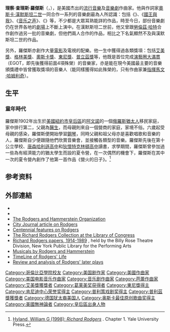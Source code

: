 {{NoteTA
|T=zh-cn:理查德·罗杰斯 (作曲家);zh-tw:理查·羅傑斯 (作曲家);zh-hk:理察·羅傑斯 (作曲家);
|1=zh-cn:理查德;zh-tw:理查;zh-hk:理察;
|2=zh-cn:罗杰斯;zh-tw:羅傑斯;zh-hk:羅傑斯;
}}
{{about|[[美國|美國]][[作曲家|作曲家]]|同名的[[英國|英國]][[建築師|建築師]]|理察·羅傑斯 (建築師)}}

{{Infobox entertainer
| name            = 理察·查理斯·羅傑斯
| image           = Rodgers.jpg
| caption         = 理查德·罗杰斯，1948年
| type            = 作曲家
| birth_name      =
| birth_date      = {{Birth date|1902|06|28}}
| birth_place     = [[美國|美國]][[紐約州|紐約州]][[紐約市|紐約市]]
| death_date      = {{Death date and age|1979|12|30|1902|06|28|df=y}}
| death_place     = 美國紐約州紐約市
| spouse = {{marriage|Dorothy Rodgers|1930|1979}}
| children = Mary Rodgers <br> Linda Rodgers
| occupation      = [[作曲家|作曲家]]、[[填詞人|填詞人]]、[[劇作家|劇作家]]
| instrument      = 
| musicgenre      = [[電影配樂|電影配樂]]、[[音樂劇|音樂劇]]、[[電視|電視]]配樂
| years_active    = 1920年–1979年
| academyawards = '''[[奧斯卡最佳原創歌曲獎|最佳原創歌曲]]'''<br>1945年 《State Fair》
| emmyawards = '''最佳原創歌曲'''<br>1962年 《Winston Churchill: The Valiant Years》
| grammyawards = '''最佳音樂劇專輯'''<br>1960年 《The Sound of Music》<br>1962年 《No Strings》
| tonyawards = '''最佳音樂劇'''<br>1950年 《South Pacific》<br>1952年 《The King and I》<br>1962年 《The Sound of Music》 <br> '''最佳音樂劇製作人'''<br>1950年 《South Pacific》 <br>  '''最佳原創音樂'''<br>1950年 《South Pacific》<br>1962年 《No Strings》<br>'''特別獎'''<br>1962年 for all he has done for young people in the theatre and for taking the men of the orchestra out of the pit and putting them onstage in No Strings<br>1972年<br>1979年 Lawrence Langner Memorial Award for Distinguished Lifetime Achievement in the American Theatre
| awards = '''[[普立茲戲劇獎|普立茲戲劇獎]]'''<br>1950年 《South Pacific》
}}

'''理察·查理斯·羅傑斯'''（{{lang-en|Richard Charles Rodgers}}，{{bd|1902年|6月28日|1979年|12月30日|catIdx=P}}），是美國杰出的[[流行音樂|流行音樂]]及[[音樂劇|音樂劇]]作曲家。他與作詞家[[奧斯卡·漢默斯坦二世|奧斯卡·漢默斯坦二世]]一同合作一系列的音樂劇最為人所認識：包括《{{link-en|南太平洋（音乐剧）|South_Pacific_(musical)|南太平洋}}》、《[[國王與我|國王與我]]》、《[[音乐之声|音乐之声]]》、《{{le|奧克拉荷馬 (音樂劇)|Oklahoma!|奧克拉荷馬}}》等，不少都是大眾耳熟能詳的作品，時至今日，部份音樂劇仍在世界各地的[[劇場|劇場]]上不斷上演中。在漢默斯坦二世前，他又曾跟[[勞倫茲·哈特|勞倫茲·哈特]]合作創作過另一批的音樂劇，但他們兩人合作的作品，相比之下名氣顯然不及與漢默斯坦二世的作品。

另外，羅傑斯亦創作大量[[電影|電影]]及電視的配樂。他一生中獲得過各類獎項：包括[[艾美獎|艾美獎]]、[[格林美獎|格林美獎]]、[[奧斯卡獎|奧斯卡獎]]、[[東尼獎|東尼獎]]、[[普立茲獎|普立茲獎]]等，他既是首位完成[[演藝圈大滿貫|演藝圈大滿貫]]（EGOT，即先後獲得前面4項殊榮）的音樂家，亦是能在現今美國最主要的音樂頒獎禮中皆曾獲取獎項的音樂人（能同樣獲得如此殊榮的，只有作曲家兼[[指挥家|指揮]][[馬文·哈姆利奇|馬文·哈姆利奇]]）。

==生平==
===童年時代===
羅傑斯1902年出生於[[美國|美國]][[紐約市|紐約市]][[皇后區|皇后區]]的[[阿文諾|阿文諾]]的一個[[俄羅斯|俄羅斯]][[猶太人|猶太人]]移民家庭，家中排行第二，父親為[[醫生|醫生]]，而母親則來自一個營商的家庭，家境不俗。六歲起受母親的感染，羅傑斯便開始學習[[鋼琴|鋼琴]]，同時父親和祖父母亦是喜歡唱歌和音樂的人，羅傑斯自少便跟隨他們欣賞音樂會，並接觸各類型的音樂。羅傑斯先後在第十公立學校、[[唐森哈利遜高中|唐森哈利遜高中]]和[[狄懷特克林頓高中|狄懷特克林頓高中]]讀書，求學期間，羅傑斯曾參加過一些為有經濟能力的猶太學生而設的夏令營，在一次偶然的機會下，羅傑斯在其中一次的夏令營內創作了他第一首作品《營火的日子》。<ref>[http://www.nytimes.com/books/first/h/hyland-rodgers.html Hyland, William G (1998): ''Richard Rodgers''] {{Wayback|url=http://www.nytimes.com/books/first/h/hyland-rodgers.html |date=20160304230603 }}. Chapter 1. Yale University Press.</ref>

<!--Rodgers, [[Lorenz_Hart|Lorenz Hart]], and later collaborator [[Oscar_Hammerstein_II|Oscar Hammerstein II]] all attended [[Columbia_University|Columbia University]]. At Columbia, Rodgers joined the [[Pi_Lambda_Phi|Pi Lambda Phi]] fraternity. In 1921, Rodgers shifted his studies to the Institute of Musical Art (now [[Juilliard|Juilliard]]).<ref>Richard Rodgers, ''Musical Stages: An Autobiography'' (2002 Reissue),  pp. 12,20–21,44, DaCapo Press, ISBN 0-306-81134-0</ref> Rodgers was influenced by composers such as [[Victor_Herbert|Victor Herbert]] and [[Jerome_Kern|Jerome Kern]], as well as by the [[operetta|operetta]]s his parents took him to see on [[Broadway_theatre|Broadway]] when he was a child.-->

== 参考资料 ==
{{Reflist}}

==外部連結==
{{Portal|人物}}
*{{IBDB name|id=8323|name=理察·羅傑斯}}
*{{IMDb name|6256|理察·羅傑斯}}
*[http://www.rnh.com The Rodgers and Hammerstein Organization] {{Wayback|url=http://www.rnh.com/ |date=20210421173308 }}
*[http://www.city-journal.org/html/13_4_urbanities-richard_rodgers.html City Journal article on Rodgers] {{Wayback|url=http://www.city-journal.org/html/13_4_urbanities-richard_rodgers.html |date=20160303183846 }}
*[http://www.npr.org/programs/specials/rr100/npraudio.html Centennial features on Rodgers] {{Wayback|url=http://www.npr.org/programs/specials/rr100/npraudio.html |date=20190629155435 }}
*[http://hdl.loc.gov/loc.music/eadmus.mu002002.3 The Richard Rodgers Collection at the Library of Congress] {{Wayback|url=http://hdl.loc.gov/loc.music/eadmus.mu002002.3 |date=20161220054958 }}
*[http://www.nypl.org/archives/4633 Richard Rodgers papers, 1914-1989] {{Wayback|url=http://www.nypl.org/archives/4633 |date=20180319004145 }}, held by the Billy Rose Theatre Division, New York Public Library for the Performing Arts
*[https://web.archive.org/web/20051230152641/http://www.sbgmusic.com/html/teacher/reference/composers/rodg-hamm.html Musicals by Rodgers and Hammerstein]
*[http://www.pbs.org/weta/onstage/rodgers/about_timeline.html TimeLine of Rodgers' Life] {{Wayback|url=http://www.pbs.org/weta/onstage/rodgers/about_timeline.html |date=20210314041422 }}
*[http://pluto.huji.ac.il/~msyfalk/RodgersLater.html Review and analysis of Rodgers' later plays] {{Wayback|url=http://pluto.huji.ac.il/~msyfalk/RodgersLater.html |date=20201013021019 }}

{{演艺圈大满贯获得者}}
{{20世纪70年代肯尼迪中心荣誉奖}}
{{Authority control}}
{{DEFAULTSORT:Rodgers, Richard}}
[[Category:哥倫比亞學院校友|Category:哥倫比亞學院校友]]
[[Category:美国剧作家|Category:美国剧作家]]
[[Category:美國作曲家|Category:美國作曲家]]
[[Category:美国电影音乐作曲家|Category:美国电影音乐作曲家]]
[[Category:音乐剧作曲家|Category:音乐剧作曲家]]
[[Category:芭蕾作曲家|Category:芭蕾作曲家]]
[[Category:艾美獎獲獎者|Category:艾美獎獲獎者]]
[[Category:葛莱美奖获得者|Category:葛莱美奖获得者]]
[[Category:東尼獎得主|Category:東尼獎得主]]
[[Category:肯尼迪中心荣誉奖得主|Category:肯尼迪中心荣誉奖得主]]
[[Category:普利策戏剧奖得主|Category:普利策戏剧奖得主]]
[[Category:普利茲獎獲獎者|Category:普利茲獎獲獎者]]
[[Category:德国犹太裔美国人|Category:德国犹太裔美国人]]
[[Category:奥斯卡最佳原创歌曲奖得主|Category:奥斯卡最佳原创歌曲奖得主]]
[[Category:美國無神論者|Category:美國無神論者]]
[[Category:皇后區出身人物|Category:皇后區出身人物]]